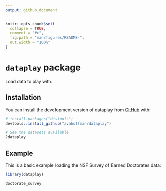 ```yaml
---
output: github_document
---
```


<!-- README.md is generated from README.Rmd. Please edit that file -->

```r
knitr::opts_chunk$set(
  collapse = TRUE,
  comment = "#>",
  fig.path = "man/figures/README-",
  out.width = "100%"
)
```

# `dataplay` package

<!-- badges: start -->
<!-- badges: end -->

Load data to play with.

## Installation

You can install the development version of dataplay from [GitHub](https://github.com/) with:

``` r
# install.packages("devtools")
devtools::install_github("avahoffman/dataplay")

# See the datasets available
?dataplay
```

## Example

This is a basic example loading the NSF Survey of Earned Doctorates data:

```r
library(dataplay)

doctorate_survey

```
